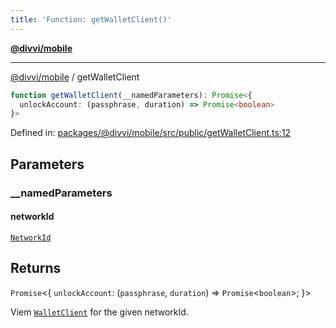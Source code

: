 ```yaml
---
title: 'Function: getWalletClient()'
---
```

[**@divvi/mobile**](../README)

---

[@divvi/mobile](../README) / getWalletClient
```ts
function getWalletClient(__namedParameters): Promise<{
  unlockAccount: (passphrase, duration) => Promise<boolean>
}>
```

Defined in: [packages/@divvi/mobile/src/public/getWalletClient.ts:12](https://github.com/divvi-xyz/divvi-mobile/blob/main/packages/@divvi/mobile/src/public/getWalletClient.ts#L12)

## Parameters

### \_\_namedParameters

#### networkId

[`NetworkId`](../type-aliases/NetworkId)

## Returns

`Promise`\<\{
`unlockAccount`: (`passphrase`, `duration`) => `Promise`\<`boolean`\>;
\}\>

Viem [`WalletClient`](https://viem.sh/docs/clients/wallet.html) for the given networkId.



<EditPage editUrl="https://github.com/divvi-xyz/divvi-mobile/edit/main/docs/reference/functions/getWalletClient.md" />